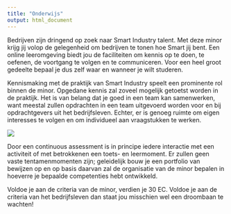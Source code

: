 ```yaml
---
title: "Onderwijs"
output: html_document
---
```


Bedrijven zijn dringend op zoek naar Smart Industry talent. Met deze minor krijg jij volop de gelegenheid om bedrijven te tonen hoe Smart jij bent. Een online leeromgeving biedt jou de faciliteiten om kennis op te doen, te oefenen, de voortgang te volgen en te communiceren. Voor een heel groot gedeelte bepaal je dus zelf waar en wanneer je wilt studeren. 

Kennismaking met de praktijk van Smart Industry speelt een prominente rol binnen de minor. Opgedane kennis zal zoveel mogelijk getoetst worden in de praktijk. Het is van belang dat je goed in een team kan samenwerken, want meestal zullen opdrachten in een team uitgevoerd worden voor en bij opdrachtgevers uit het bedrijfsleven. Echter, er is genoeg ruimte om eigen interesses te volgen en om individueel aan vraagstukken te werken.<br>

![](images/dev-team.jpg)<br>

Door een continuous assessment is in principe iedere interactie met een activiteit of met betrokkenen een toets- en leermoment. Er zullen geen vaste tentamenmomenten zijn; geleidelijk bouw je een portfolio van bewijzen op en op basis daarvan zal de organisatie van de minor bepalen in hoeverre je bepaalde competenties hebt ontwikkeld.

Voldoe je aan de criteria van de minor, verdien je 30 EC. Voldoe je aan de criteria van het bedrijfsleven dan staat jou misschien wel een droombaan te wachten! 

